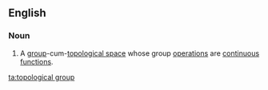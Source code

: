 ==English==
{{wikipedia}}
===Noun===
{{en-noun}}
#{{mathematics}} A [[group]]-cum-[[topological space]] whose group [[operation]]s are [[continuous]] [[function]]s.

[[ta:topological group]]